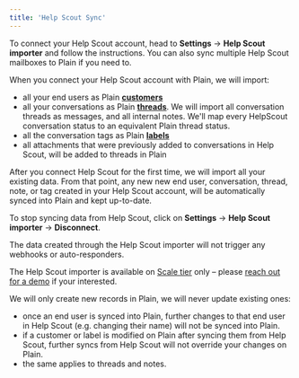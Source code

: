 ```yaml
---
title: 'Help Scout Sync'
---
```


To connect your Help Scout account, head to **Settings** → **Help Scout importer** and follow the instructions.
You can also sync multiple Help Scout mailboxes to Plain if you need to.

When you connect your Help Scout account with Plain, we will import:

- all your end users as Plain [**customers**](/api-reference/graphql/customers)
- all your conversations as Plain [**threads**](/api-reference/graphql/threads). We will import all conversation threads as messages, and all internal notes. We'll map every HelpScout conversation status to an equivalent Plain thread status.
- all the conversation tags as Plain [**labels**](/api-reference/graphql/labels)
- all attachments that were previously added to conversations in Help Scout, will be added to threads in Plain

After you connect Help Scout for the first time, we will import all your existing data.
From that point, any new new end user, conversation, thread, note, or tag created in your
Help Scout account, will be automatically synced into Plain and kept up-to-date.

To stop syncing data from Help Scout, click on **Settings** → **Help Scout importer** -> **Disconnect**.

<Info>
  The data created through the Help Scout importer will not trigger any webhooks or auto-responders.
</Info>

The Help Scout importer is available on [Scale tier](https://www.plain.com/pricing) only – please [reach out for a demo](https://38j36lhg2hq.typeform.com/to/zRvsFJPO) if your interested.

<Note>
We will only create new records in Plain, we will never update existing ones:

- once an end user is synced into Plain, further changes to that end user in Help Scout (e.g. changing their name) will not be synced into Plain.
- if a customer or label is modified on Plain after syncing them from Help Scout, further syncs from Help Scout will not override your changes on Plain.
- the same applies to threads and notes.

</Note>
